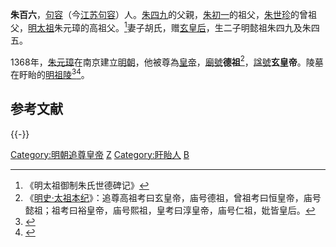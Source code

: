 {{中国宗室信息框
|名稱=<small>追尊</small>德祖玄皇帝<br />朱百六
|姓名=朱百六
|出生地=句容
|廟號=德祖
|諡號='''玄'''皇帝
|陵墓=[[明祖陵|明祖陵]]
|父=[[朱仲八|朱仲八]]
|母=
|皇后=<small>追尊</small>[[玄皇后|玄皇后]]胡氏 
|其他位號=
|亲属=* [[朱六二|朱六二]]
* [[朱十二|朱十二]]
|子嗣=* 长子 [[朱四五|朱四五]]
* 次子 懿祖恒皇帝[[朱四九|朱四九]]
}}
'''朱百六'''，[[句容|句容]]（今[[江苏|江苏]][[句容|句容]]）人。[[朱四九|朱四九]]的父親，[[朱初一|朱初一]]的祖父，[[朱世珍|朱世珍]]的曾祖父，[[明太祖|明太祖]]朱元璋的高祖父。<ref>《明太祖御制朱氏世德碑记》</ref>妻子胡氏，赠[[玄皇后|玄皇后]]，生二子明懿祖朱四九及朱四五。

1368年，[[朱元璋|朱元璋]]在南京建立[[明朝|明朝]]，他被尊為[[皇帝|皇帝]]，[[廟號|廟號]]'''德祖'''<ref>《[[s:明史/卷2|明史·太祖本纪]]》：追尊高祖考曰玄皇帝，庙号德祖，曾祖考曰恒皇帝，庙号懿祖；祖考曰裕皇帝，庙号熙祖，皇考曰淳皇帝，庙号仁祖，妣皆皇后。</ref>，[[諡號|諡號]]'''玄皇帝'''。陵墓在盱眙的[[明祖陵|明祖陵]]<ref>{{Cite book|title=时拾史事 第1辑|last=宋燕主编|first=|publisher=北京：九州出版社|year=2015.10|isbn=978-7-5108-3390-8|location=|pages=62}}</ref><ref>{{Cite book|title=鱼米之乡江苏 2|last=鱼米之乡江苏编写组编著|first=|publisher=北京：中国旅游出版社|year=2015.04|isbn=978-7-5032-5188-7|location=|pages=208}}</ref>。

== 参考文献 ==
{{Reflist|2}}

{{-}}
{{中国皇帝|父親朱仲八|兒子明懿祖[[朱四九|朱四九]]|大明皇帝|（受玄孙[[朱元璋|朱元璋]]追尊）}}
{{明朝君主}}
{{明朝皇陵}}

[[Category:明朝追尊皇帝|Category:明朝追尊皇帝]]
[[Category:元朝人|Z]]

[[Category:盱眙人|Category:盱眙人]]
[[Category:朱姓|B]]

{{China-monarch-stub}}